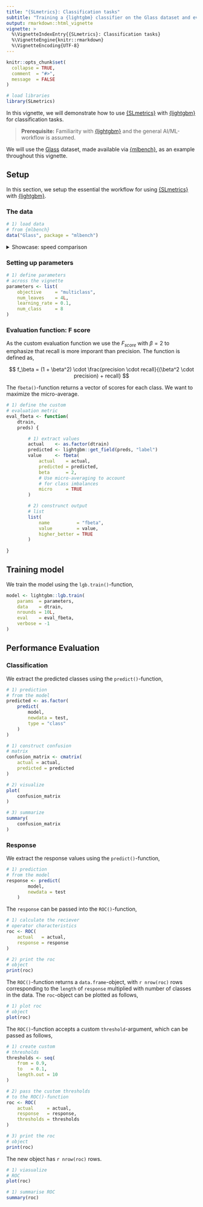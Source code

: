 ```yaml
---
title: "{SLmetrics}: Classification tasks"
subtitle: "Training a {lightgbm} classifier on the Glass dataset and evaluating it with {SLmetrics}"
output: rmarkdown::html_vignette
vignette: >
  %\VignetteIndexEntry{{SLmetrics}: Classification tasks}
  %\VignetteEngine{knitr::rmarkdown}
  %\VignetteEncoding{UTF-8}
---
```


```r
knitr::opts_chunk$set(
  collapse = TRUE,
  comment  = "#>",
  message  = FALSE
)
```

```r
# load libraries
library(SLmetrics)
```


In this vignette, we will demonstrate how to use [{SLmetrics}](https://github.com/serkor1/SLmetrics) with [{lightgbm}](https://github.com/microsoft/LightGBM) for classification tasks. 

> **Prerequisite:** Familiarity with [{lightgbm}](https://github.com/microsoft/LightGBM)  and the general AI/ML-workflow is assumed.

We will use the [Glass](https://archive.ics.uci.edu/dataset/42/glass+identification) dataset, made available via [{mlbench}](https://cran.r-project.org/package=mlbench), as an example throughout this vignette.

## Setup

In this section, we setup the essential the workflow for using [{SLmetrics}](https://github.com/serkor1/SLmetrics) with [{lightgbm}](https://github.com/microsoft/LightGBM).

### The data

```r
# 1) load data
# from {mlbench}
data("Glass", package = "mlbench")
```

<details>
<summary> Showcase: speed comparison </summary>

```r
# 1.1) define the features
# and outcomes
outcome  <- c("Type")
features <- setdiff(x = colnames(Glass), y = outcome)

# 2) split data in training
# and test

# 2.1) set seed for 
# for reproducibility
set.seed(1903)

# 2.2) exttract
# indices with a simple
# 80/20 split
index <- sample(1:nrow(Glass), size = 0.8 * nrow(Glass))

# 1.1) extract training
# data and construct
# as lgb.Dataset
train <- Glass[index,]
dtrain <- lightgbm::lgb.Dataset(
    data  = data.matrix(train[,features]),
    label = train$Type
)
# 1.2) extract test
# data
test <- Glass[-index,]


# 1.2.1) extract actual
# values and constuct
# as.factor for {SLmetrics}
# methods
actual <- as.factor(
    test$Type
)

# 1.2.2) construct as data.matrix
# for predict method
test <- data.matrix(
    test[,features]
)
```

</details>


### Setting up parameters
```r
# 1) define parameters
# across the vignette
parameters <- list(
    objective     = "multiclass",
    num_leaves    = 4L,
    learning_rate = 0.1,
    num_class     = 8
)
```

### Evaluation function: F score

As the custom evaluation function we use the $F_{score}$ with $\beta = 2$ to emphasize that recall is more imporant than precision. The function is defined as,

$$
f_\beta = (1 + \beta^2) \cdot \frac{precision \cdot recall}{(\beta^2 \cdot precision) + recall}
$$

The `fbeta()`-function returns a vector of scores for each class. We want to maximize the micro-average.

```r
# 1) define the custom
# evaluation metric
eval_fbeta <- function(
    dtrain, 
    preds) {

        # 1) extract values
        actual    <- as.factor(dtrain)
        predicted <- lightgbm::get_field(preds, "label")
        value     <- fbeta(
            actual    = actual,
            predicted = predicted,
            beta      = 2,
            # Use micro-averaging to account
            # for class imbalances
            micro     = TRUE
        )

        # 2) construnct output
        # list
        list(
            name          = "fbeta",
            value         = value,
            higher_better = TRUE 
        )
    
}
```

## Training model

We train the model using the `lgb.train()`-function,

```r
model <- lightgbm::lgb.train(
    params  = parameters,
    data    = dtrain,
    nrounds = 10L,
    eval    = eval_fbeta,
    verbose = -1
)
```

## Performance Evaluation

### Classification

We extract the predicted classes using the `predict()`-function,

```r
# 1) prediction
# from the model
predicted <- as.factor(
    predict(
        model,
        newdata = test,
        type = "class"
    )
)
```

```r
# 1) construct confusion
# matrix
confusion_matrix <- cmatrix(
    actual = actual,
    predicted = predicted
)

# 2) visualize
plot(
    confusion_matrix
)

# 3) summarize
summary(
    confusion_matrix
)
```


### Response

We extract the response values using the `predict()`-function,

```r
# 1) prediction
# from the model
response <- predict(
        model,
        newdata = test
    )

```

The `response` can be passed into the `ROC()`-function,

```r
# 1) calculate the reciever
# operator characteristics
roc <- ROC(
    actual   = actual,
    response = response
)

# 2) print the roc
# object
print(roc)
```

The `ROC()`-function returns a `data.frame`-object, with `r nrow(roc)` rows corresponding to the `length` of `response` multiplied with number of classes in the data. The `roc`-object can be plotted as follows,

```r
# 1) plot roc
# object
plot(roc)
```


The `ROC()`-function accepts a custom `threshold`-argument, which can be passed as follows,

```r
# 1) create custom
# thresholds
thresholds <- seq(
    from = 0.9,
    to   = 0.1,
    length.out = 10
)

# 2) pass the custom thresholds
# to the ROC()-function
roc <- ROC(
    actual     = actual,
    response   = response,
    thresholds = thresholds 
)

# 3) print the roc
# object
print(roc)
```

The new object has `r nrow(roc)` rows. 

```r
# 1) viasualize
# ROC
plot(roc)
```

```r
# 1) summarise ROC
summary(roc)
```